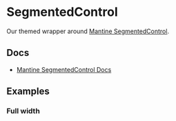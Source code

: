 
<Meta of={SegmentedControlStories} />

# SegmentedControl

Our themed wrapper around [Mantine SegmentedControl](https://mantine.dev/core/segmented-control/).

## Docs

- [Mantine SegmentedControl Docs](https://mantine.dev/core/segmented-control/)

## Examples

<Canvas>
  <Story of={SegmentedControlStories.Default_} />
</Canvas>

### Full width

<Canvas>
  <Story of={SegmentedControlStories.FullWidth_} />
</Canvas>
